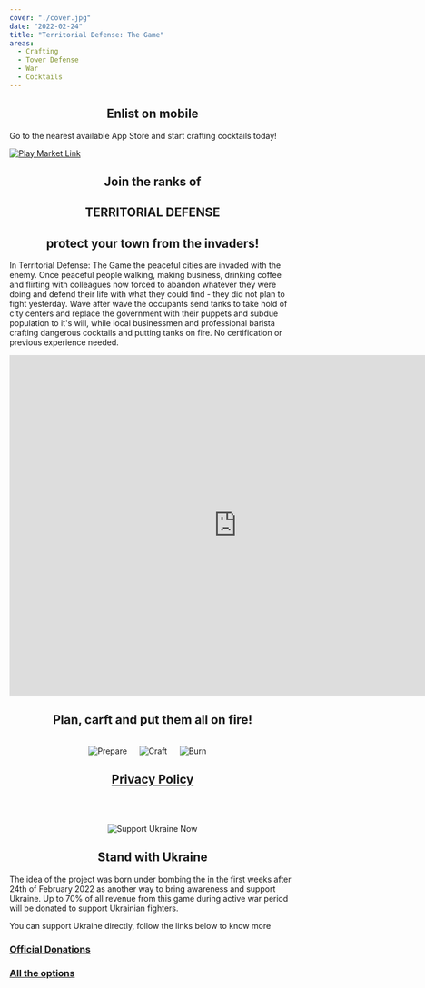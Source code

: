 ```yaml
---
cover: "./cover.jpg"
date: "2022-02-24"
title: "Territorial Defense: The Game"
areas:
  - Crafting
  - Tower Defense
  - War
  - Cocktails
---
```


<div style="text-align:center;">
    <h2>Enlist on mobile</h2>
</div>

Go to the nearest available App Store and start crafting cocktails today!

[![Play Market Link](./play-market-button.png "Play Market")](https://play.google.com/store/apps/details?id=com.gkzr.territorialdefense)

<div style="text-align:center;">
    <h2>Join the ranks of</h2>
    <h2>TERRITORIAL DEFENSE</h2>
    <h2>protect your town from the invaders!</h2>
</div>

In Territorial Defense: The Game the peaceful cities are invaded with the enemy.
Once peaceful people walking, making business, drinking coffee and flirting with colleagues now forced to
abandon whatever they were doing and defend their life with what they could find - they did not plan to fight yesterday.
Wave after wave the occupants send tanks to take hold of city centers and replace the government
with their puppets and subdue population to it's will, while local businessmen and professional barista crafting
dangerous cocktails and putting tanks on fire.
No certification or previous experience needed.

<div style="text-align:center;">
    <iframe width="800" height="600" src="https://www.youtube.com/embed/DV9bpSMr0Is" frameborder="0" allow="accelerometer; autoplay; encrypted-media; gyroscope; picture-in-picture" allowfullscreen></iframe>
</div>

<div style="text-align:center;">
    <h2>Plan, carft and put them all on fire!</h2>
    <br/>
</div>


<div style="text-align:center;">
    <img src="./prepare-ad.png" alt="Prepare" width={imgSize} style="display:inline-block; margin-right: 18px;"/>
    <img src="./craft-ad.png" alt="Craft" width={imgSize} style="display:inline-block; margin-right: 18px;"/>
    <img src="./burn-ad.png" alt="Burn" width={imgSize} style="display:inline-block; margin-right: 18px;"/>
</div>

<div style="text-align:center;">
    <h2><a href="./ter-def-privacy">Privacy Policy</a></h2>
</div>


<br/><br/>



<div style="text-align:center;">
    <img src="./flag.png" alt="Support Ukraine Now" width={flagSize} />
</div>

<div style="text-align:center;">
    <h2>Stand with Ukraine</h2>
</div>

The idea of the project was born under bombing the in the first weeks after 24th of February 2022 as another way to bring awareness and support Ukraine. Up to 70% of all revenue from this game during active war period will be donated to support Ukrainian fighters.

You can support Ukraine directly, follow the links below to know more

### [Official Donations](https://u24.gov.ua/)
### [All the options](https://supportukrainenow.org/)